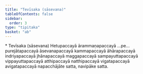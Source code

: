 ```yaml
---
title: "Tevīsaka (sāsevana)"
tableOfContents: false
sidebar:
  order: 3
type: "tipitaka"
basket: "ab"
---
```



<DynamicBreadcrumb />

<Paragraph type="center">
* Tevīsaka (sāsevana)
</Paragraph>

<Paragraph number="579">
Hetupaccayā ārammaṇapaccayā …pe…  purejātapaccayā āsevanapaccayā kammapaccayā āhārapaccayā indriyapaccayā jhānapaccayā maggapaccayā sampayuttapaccayā vippayuttapaccayā atthipaccayā natthipaccayā vigatapaccayā avigatapaccayā napacchājāte satta, navipāke satta.
</Paragraph>